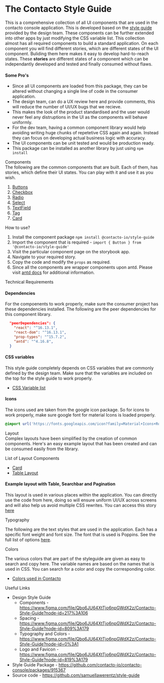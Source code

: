 
<Meta title="Introduction" />

<style>{`
  .subheading {
    --mediumdark: '#999999';
    font-weight: 900;
    font-size: 15px;
    color: black;
    letter-spacing: 3px;
    line-height: 24px;
    text-transform: uppercase;
    margin-bottom: 12px;
    margin-top: 40px;
  }

  .link-list {
    display: grid;
    grid-template-columns: 1fr;
    grid-template-rows: 1fr 1fr;
    row-gap: 10px;
  }

  @media (min-width: 620px) {
    .link-list {
      row-gap: 20px;
      column-gap: 20px;
      grid-template-columns: 1fr 1fr;
    }
  }

  @media all and (-ms-high-contrast:none) {
  .link-list {
      display: -ms-grid;
      -ms-grid-columns: 1fr 1fr;
      -ms-grid-rows: 1fr 1fr;
    }
  }

  .link-item {
    display: block;
    padding: 20px 30px 20px 15px;
    border: 1px solid #00000010;
    border-radius: 5px;
    transition: background 150ms ease-out, border 150ms ease-out, transform 150ms ease-out;
    color: #333333;
    display: flex;
    align-items: flex-start;
  }

  .link-item:hover {
    border-color: #1EA7FD50;
    transform: translate3d(0, -3px, 0);
    box-shadow: rgba(0, 0, 0, 0.08) 0 3px 10px 0;
  }

  .link-item:active {
    border-color: #1EA7FD;
    transform: translate3d(0, 0, 0);
  }

  .link-item strong {
    font-weight: 700;
    display: block;
    margin-bottom: 2px;
  }
  
  .link-item img {
    height: 40px;
    width: 40px;
    margin-right: 15px;
    flex: none;
  }

  .link-item span {
    font-size: 14px;
    line-height: 20px;
  }

  .tip {
    display: inline-block;
    border-radius: 1em;
    font-size: 11px;
    line-height: 12px;
    font-weight: 700;
    background: #E7FDD8;
    color: #66BF3C;
    padding: 4px 12px;
    margin-right: 10px;
    vertical-align: top;
  }

  .tip-wrapper {
    font-size: 13px;
    line-height: 20px;
    margin-top: 40px;
    margin-bottom: 40px;
  }

  .tip-wrapper code {
    font-size: 12px;
    display: inline-block;
  }

  
`}</style>

# The Contacto Style Guide

<div style={{marginTop: 32}}></div>

This is a comprehensive collection of all UI components that are used in the contacto console application. This is developed based on the [style guide](https://www.figma.com/file/Qbo6JU64XtTjo6npGWdX2z/Contacto-Style-Guide?node-id=217%3A106) provided by the design team. These components can be further extended into other apps by just modifying the CSS variable list. This collection almost has all
required components to build a standard application. On each component you will find different stories, which are different states of the UI component.
Buliding them here makes it easy to develop hard-to-reach states. These **stories** are different states of a component which can be independantly developed and tested and finally consumed without flaws.

#### Some Pro's

- Since all UI components are loaded from this package, they can be altered without changing a single line of code in the consumer application.
- The design team, can do a UX review here and provide comments, this will reduce the number of UI/UX bugs that we recieve.
- This makes the look of the product standardised and the user would never feel any distruptions in the UI as the components will behave uniformly.
- For the dev team, having a common component library would help avoiding writing huge chunks of repetetive CSS again and again. Instead they can focus on developing actual business logic with accuracy.
- The UI components can be unit tested and would be production ready.
- This package can be installed as another library by just using `npm install`

<div className="subheading">Components</div>
The following are the common components that are built. Each of them, has stories, which define their UI states. You can play with it and use it as you wish.

1. [Buttons](?path=/docs/components-button--primary)
2. [Checkbox](?path=/docs/components-checkbox--default)
3. [Radio](?path=/docs/components-radio--default)
4. [Select](?path=/docs/components-select--default)
5. [TextField](?path=/docs/components-textfield--default)
6. [Tag](?path=/docs/components-tag--default)
7. [Card](?path=/story/layout-card--card-with-title)

<div className="subheading">How to use?</div>

1. Install the component package `npm install @contacto-io/style-guide`
2. Import the component that is required - ```import { Button } from '@contacto-io/style-guide'```
3. Visit the particular component page on the storybook app.
4. Navigate to your required story.
5. Copy the code and modify the `props` as required.
6. Since all the components are wrapper components upon antd. Please visit [antd docs](https://ant.design/components/overview/) for additional information.

<div className="subheading">Technical Requirements</div>

#### Dependencies

For the compoenents to work properly, make sure the consumer project has these dependencies installed. The following are the peer dependencies for this component library.

```json
  "peerDependencies": {
    "react": "^16.13.1",
    "react-dom": "^16.13.1",
    "prop-types": "^15.7.2",
    "antd": "^4.16.8",
  }
```

#### CSS variables

This style guide completely depends on CSS variables that are commonly defined by the design team. Make sure that the variables are included on the top for the style guide to work properly.
- [CSS Variable list](?path=/story/colors-css-variable-list--page)

#### Icons

The icons used are taken from the google icon package. So for icons to work properly, make sure google font for material Icons is loaded properly.

```css
@import url('https://fonts.googleapis.com/icon?family=Material+Icons+Round&display=block');
```

<div className="subheading">Layout</div>
Complex layouts have been simplified by the creation of common components. Here's an easy example layout that has been created and can be consumed easily from the library.

List of Layout Components
- [Card](?path=/docs/layout-card--card-with-title)
- [Table Layout](?path=/docs/layout-table-layout--default)

#### Example layout with Table, Searchbar and Pagination
This layout is used in various places within the application. You can directly use the code from here, doing so will ensure uniform UI/UX across screens and will also help us avoid multiple CSS rewrites. You can access this story [here](?path=/story/layout-card--card-with-table-inside)

<Canvas><Story id="layout-card--card-with-table-inside"/></Canvas>

<div className="subheading">Typography</div>

The following are the text styles that are used in the application. Each has a specific font weight and font size.
The font that is used is Poppins. See the full list of options [here](?path=/docs/typography-text--all).

<Canvas><Story id="typography-text--all"/></Canvas>

<div className="subheading">Colors</div>

The various colors that are part of the styleguide are given as easy to search and copy here. The variable names are based on the names that is used in CSS. You can search for a color and copy the corresponding color.
- [Colors used in Contacto](?path=/docs/colors-color-palette--page)


<div className="subheading">Useful Links</div>

- Design Style Guide
  - Components - https://www.figma.com/file/Qbo6JU64XtTjo6npGWdX2z/Contacto-Style-Guide?node-id=217%3A106
  - Spacing - https://www.figma.com/file/Qbo6JU64XtTjo6npGWdX2z/Contacto-Style-Guide?node-id=809%3A179
  - Typography and Colors - https://www.figma.com/file/Qbo6JU64XtTjo6npGWdX2z/Contacto-Style-Guide?node-id=0%3A1
  - Logo and Favicon - https://www.figma.com/file/Qbo6JU64XtTjo6npGWdX2z/Contacto-Style-Guide?node-id=819%3A179
- Style Guide Package - https://github.com/contacto-io/contacto-console/packages/915367
- Source code - https://github.com/samuellawerentz/style-guide